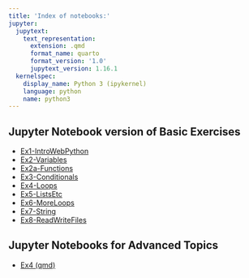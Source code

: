 ```yaml
---
title: 'Index of notebooks:'
jupyter:
  jupytext:
    text_representation:
      extension: .qmd
      format_name: quarto
      format_version: '1.0'
      jupytext_version: 1.16.1
  kernelspec:
    display_name: Python 3 (ipykernel)
    language: python
    name: python3
---
```


## Jupyter Notebook version of Basic Exercises

  - [Ex1-IntroWebPython](Basics4Binder/Ex1-IntroWebPython.qmd)
  - [Ex2-Variables](Basics4Binder/Ex2-Variables.qmd)
  - [Ex2a-Functions](Basics4Binder/Ex2a-Functions.qmd)
  - [Ex3-Conditionals](Basics4Binder/Ex3-Conditionals.qmd)
  - [Ex4-Loops](Basics4Binder/Ex4-Loops.qmd)
  - [Ex5-ListsEtc](Basics4Binder/Ex5-ListsEtc.qmd)
  - [Ex6-MoreLoops](Basics4Binder/Ex6-MoreLoops.qmd)
  - [Ex7-String](Basics4Binder/Ex7-Strings.qmd)
  - [Ex8-ReadWriteFiles](Basics4Binder/Ex8-ReadWriteFiles.qmd)

## Jupyter Notebooks for Advanced Topics

  - [Ex4 (qmd)](Advanced/Ex4-GuessingGames.qmd)




